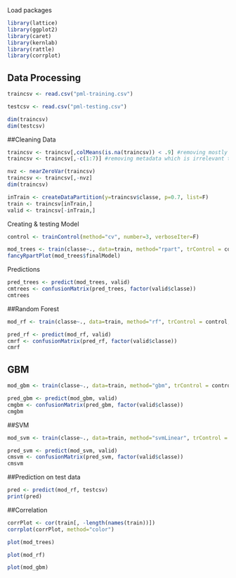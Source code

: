 Load packages 
```r
library(lattice)
library(ggplot2)
library(caret)
library(kernlab)
library(rattle)
library(corrplot)
```

## Data Processing

```r
traincsv <- read.csv("pml-training.csv")
```


```r
testcsv <- read.csv("pml-testing.csv")
```
```r
dim(traincsv)
dim(testcsv)
```

##Cleaning Data

```r
traincsv <- traincsv[,colMeans(is.na(traincsv)) < .9] #removing mostly na columns
traincsv <- traincsv[,-c(1:7)] #removing metadata which is irrelevant to the outcome

nvz <- nearZeroVar(traincsv)
traincsv <- traincsv[,-nvz]
dim(traincsv)
```

```r
inTrain <- createDataPartition(y=traincsv$classe, p=0.7, list=F)
train <- traincsv[inTrain,]
valid <- traincsv[-inTrain,]
```


Creating & testing Model

```r
control <- trainControl(method="cv", number=3, verboseIter=F)
```
```r
mod_trees <- train(classe~., data=train, method="rpart", trControl = control, tuneLength = 5)
fancyRpartPlot(mod_trees$finalModel)
```
Predictions

```r
pred_trees <- predict(mod_trees, valid)
cmtrees <- confusionMatrix(pred_trees, factor(valid$classe))
cmtrees
```

##Random Forest

```r
mod_rf <- train(classe~., data=train, method="rf", trControl = control, tuneLength = 5)

pred_rf <- predict(mod_rf, valid)
cmrf <- confusionMatrix(pred_rf, factor(valid$classe))
cmrf
```

## GBM

```r

mod_gbm <- train(classe~., data=train, method="gbm", trControl = control, tuneLength = 5, verbose = F)

pred_gbm <- predict(mod_gbm, valid)
cmgbm <- confusionMatrix(pred_gbm, factor(valid$classe))
cmgbm
```


##SVM

```r
mod_svm <- train(classe~., data=train, method="svmLinear", trControl = control, tuneLength = 5, verbose = F)

pred_svm <- predict(mod_svm, valid)
cmsvm <- confusionMatrix(pred_svm, factor(valid$classe))
cmsvm
```


##Prediction on  test data 
```r
pred <- predict(mod_rf, testcsv)
print(pred)
```


##Correlation 

```r
corrPlot <- cor(train[, -length(names(train))])
corrplot(corrPlot, method="color")
```

```r
plot(mod_trees)
```
```r
plot(mod_rf)
```
```r
plot(mod_gbm)
```



